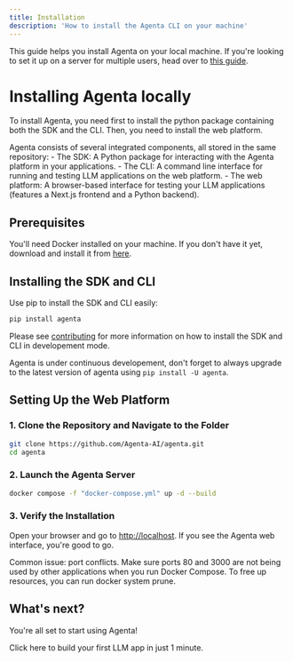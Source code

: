 ```yaml
---
title: Installation
description: 'How to install the Agenta CLI on your machine'
---
```


<Note> This guide helps you install Agenta on your local machine. If you're looking to set it up on a server for multiple users, head over to [this guide](/self-host/host-remotely). </Note>

# Installing Agenta locally
To install Agenta, you need first to install the python package containing both the SDK and the CLI. Then, you need to install the web platform.

<Accordion title="What's Inside Agenta">
Agenta consists of several integrated components, all stored in the same repository:
- The SDK: A Python package for interacting with the Agenta platform in your applications.
- The CLI: A command line interface for running and testing LLM applications on the web platform.
- The web platform: A browser-based interface for testing your LLM applications (features a Next.js frontend and a Python backend).
</Accordion>

## Prerequisites

You'll need Docker installed on your machine. If you don't have it yet, download and install it from [here](https://docs.docker.com/get-docker/).


## Installing the SDK and CLI

Use pip to install the SDK and CLI easily:

```bash
pip install agenta
```

<Info>Please see [contributing](/misc/contributing/development-mode) for more information on how to install the SDK and CLI in developement mode.</Info>

<Tip>Agenta is under continuous developement, don't forget to always upgrade to the latest version of agenta using `pip install -U agenta`.</Tip>

## Setting Up the Web Platform

### 1. Clone the Repository and Navigate to the Folder

```bash
git clone https://github.com/Agenta-AI/agenta.git
cd agenta
```

### 2. Launch the Agenta Server

```bash
docker compose -f "docker-compose.yml" up -d --build
```

### 3. Verify the Installation

Open your browser and go to [http://localhost](http://localhost). If you see the Agenta web interface, you're good to go.


<Warning> Common issue: port conflicts. Make sure ports 80 and 3000 are not being used by other applications when you run Docker Compose. To free up resources, you can run docker system prune. </Warning>

## What's next?
You're all set to start using Agenta!

<Card title="Well Done!" icon="check" iconType="duotone" color="#29B772" href="/getting_started/quick_start">
Click here to build your first LLM app in just 1 minute.
</Card>